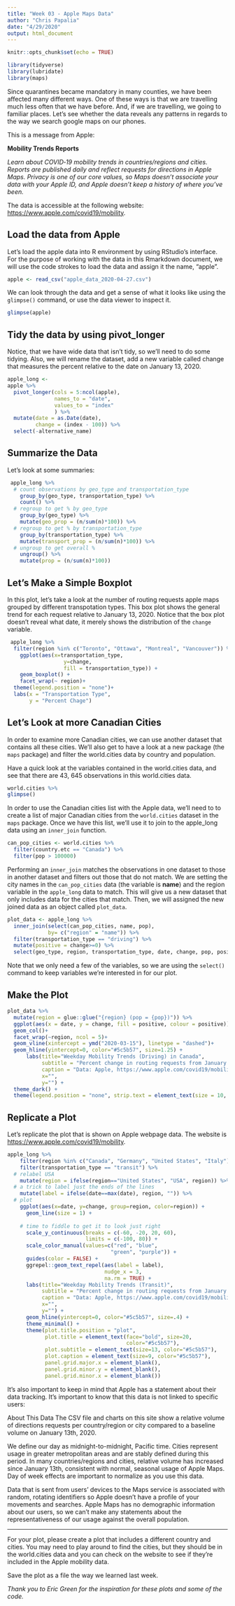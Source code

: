 ```yaml
---
title: "Week 03 - Apple Maps Data"
author: "Chris Papalia"
date: "4/29/2020"
output: html_document
---
```


```r
knitr::opts_chunk$set(echo = TRUE)
```

```r
library(tidyverse)
library(lubridate)
library(maps)
```

Since quarantines became mandatory in many counties, we have been affected many different ways. One of these ways is that we are travelling much less often that we have before. And, if we are travelling, we going to familiar places. Let's see whether the data reveals any patterns in regards to the way we search google maps on our phones. 

This is a message from Apple: 

**Mobility Trends Reports**

*Learn about COVID‑19 mobility trends in countries/regions and cities. Reports are published daily and reflect requests for directions in Apple Maps. Privacy is one of our core values, so Maps doesn’t associate your data with your Apple ID, and Apple doesn’t keep a history of where you’ve been.*

The data is accessible at the following website: [https://www.apple.com/covid19/mobility](https://www.apple.com/covid19/mobility).


## Load the data from Apple

Let's load the apple data into R environment by using RStudio's interface. For the purpose of working with the data in this Rmarkdown document, we will use the code strokes to load the data and assign it the name, "apple". 

```r
apple <- read_csv("apple_data_2020-04-27.csv")
```

We can look through the data and get a sense of what it looks like using the `glimpse()` command, or use the data viewer to inspect it. 

```r
glimpse(apple)
```


## Tidy the data by using pivot_longer

Notice, that we have wide data that isn't tidy, so we'll need to do some tidying. Also, we will rename the dataset, add a new variable called change that measures the percent relative to the date on January 13, 2020.   

```r
apple_long <- 
apple %>% 
  pivot_longer(cols = 5:ncol(apple), 
               names_to = "date", 
               values_to = "index"
               ) %>% 
  mutate(date = as.Date(date),
         change = (index - 100)) %>% 
  select(-alternative_name)
```

## Summarize the Data

Let's look at some summaries:

```r
 apple_long %>%
  # count observations by geo_type and transportation_type
    group_by(geo_type, transportation_type) %>%
    count() %>%
  # regroup to get % by geo_type
    group_by(geo_type) %>%
    mutate(geo_prop = (n/sum(n)*100)) %>%
  # regroup to get % by transportation_type
    group_by(transportation_type) %>%
    mutate(transport_prop = (n/sum(n)*100)) %>%
  # ungroup to get overall %
    ungroup() %>%
    mutate(prop = (n/sum(n)*100))
```

## Let's Make a Simple Boxplot

In this plot, let's take a look at the number of routing requests apple maps grouped by different transpotation types. This box plot shows the general trend for each request relative to January 13, 2020. Notice that the box plot doesn't reveal what date, it merely shows the distribution of the `change` variable.

```r
 apple_long %>%
  filter(region %in% c("Toronto", "Ottawa", "Montreal", "Vancouver")) %>% 
    ggplot(aes(x=transportation_type,
                  y=change, 
                  fill = transportation_type)) + 
    geom_boxplot() +
    facet_wrap(~ region)+
  theme(legend.position = "none")+
  labs(x = "Transportation Type", 
       y = "Percent Chage")
```

## Let's Look at more Canadian Cities

In order to examine more Canadian cities, we can use another dataset that contains all these cities. We'll also get to have a look at a new package (the `maps` package) and filter the world.cities data by country and population. 

Have a quick look at the variables contained in the world.cities data, and see that there are 43, 645 observations in this world.cities data. 
```r
world.cities %>% 
glimpse()
```

In order to use the Canadian cities list with the Apple data, we'll need to to create a list of major Canadian cities from the `world.cities` dataset in the `maps` package. Once we have this list, we'll use it to join to the apple_long data using an `inner_join` function. 

```r
can_pop_cities <- world.cities %>% 
  filter(country.etc == "Canada") %>% 
  filter(pop > 100000)
```


Performing an `inner_join` matches the observations in one dataset to those in another dataset and filters out those that do not match. We are setting the city names in the `can_pop_cities` data (the variable is **name**) and the region variable in the `apple_long` data to match. This will give us a new dataset that only includes data for the cities that match. Then, we will assigned the new joined data as an object called `plot_data`.  

```r
plot_data <- apple_long %>% 
  inner_join(select(can_pop_cities, name, pop), 
             by= c("region" = "name")) %>% 
  filter(transportation_type == "driving") %>% 
  mutate(positive = change>=0) %>% 
  select(geo_type, region, transportation_type, date, change, pop, positive)
```


Note that we only need a few of the variables, so we are using the `select()` command to keep variables we're interested in for our plot. 

## Make the Plot

```r
plot_data %>%
  mutate(region = glue::glue("{region} (pop = {pop})")) %>% 
  ggplot(aes(x = date, y = change, fill = positive, colour = positive))+
  geom_col()+
  facet_wrap(~region, ncol = 5)+
  geom_vline(xintercept = ymd("2020-03-15"), linetype = "dashed")+
  geom_hline(yintercept=0, color="#5c5b57", size=1.25) +
      labs(title="Weekday Mobility Trends (Driving) in Canada",
           subtitle = "Percent change in routing requests from January 13, 2020.",
           caption = "Data: Apple, https://www.apple.com/covid19/mobility",
           x="",
           y="") +
  theme_dark() +
  theme(legend.position = "none", strip.text = element_text(size = 10, face = "bold"))
```


## Replicate a Plot

Let's replicate the plot that is shown on Apple webpage data. The website is [https://www.apple.com/covid19/mobility](https://www.apple.com/covid19/mobility). 


```r
apple_long %>%
    filter(region %in% c("Canada", "Germany", "United States", "Italy")) %>% 
    filter(transportation_type == "transit") %>% 
  # relabel USA
    mutate(region = ifelse(region=="United States", "USA", region)) %>%
  # a trick to label just the ends of the lines
    mutate(label = ifelse(date==max(date), region, "")) %>%
  # plot
    ggplot(aes(x=date, y=change, group=region, color=region)) +
      geom_line(size = 1) +
    
    # time to fiddle to get it to look just right
      scale_y_continuous(breaks = c(-60, -20, 20, 60),
                         limits = c(-100, 80)) +
      scale_color_manual(values=c("red", "blue",
                                 "green", "purple")) +
      guides(color = FALSE) +
      ggrepel::geom_text_repel(aes(label = label),
                               nudge_x = 3,
                               na.rm = TRUE) +
      labs(title="Weekday Mobility Trends (Transit)",
           subtitle = "Percent change in routing requests from January 13, 2020.",
           caption = "Data: Apple, https://www.apple.com/covid19/mobility",
           x="",
           y="") +
      geom_hline(yintercept=0, color="#5c5b57", size=.4) +
      theme_minimal() +
      theme(plot.title.position = "plot",
            plot.title = element_text(face="bold", size=20, 
                                      color="#5c5b57"),
            plot.subtitle = element_text(size=13, color="#5c5b57"),
            plot.caption = element_text(size=9, color="#5c5b57"),
            panel.grid.major.x = element_blank(), 
            panel.grid.minor.y = element_blank(),
            panel.grid.minor.x = element_blank())
```


It's also important to keep in mind that Apple has a statement about their data tracking. It's important to know that this data is not linked to specific users: 

About This Data
The CSV file and charts on this site show a relative volume of directions requests per country/region or city compared to a baseline volume on January 13th, 2020.

We define our day as midnight-to-midnight, Pacific time. Cities represent usage in greater metropolitan areas and are stably defined during this period. In many countries/regions and cities, relative volume has increased since January 13th, consistent with normal, seasonal usage of Apple Maps. Day of week effects are important to normalize as you use this data.

Data that is sent from users’ devices to the Maps service is associated with random, rotating identifiers so Apple doesn’t have a profile of your movements and searches. Apple Maps has no demographic information about our users, so we can’t make any statements about the representativeness of our usage against the overall population.

***

For your plot, please create a plot that includes a different country and cities. You may need to play around to find the cities, but they should be in the world.cities data and you can check on the website to see if they're included in the Apple mobility data. 

Save the plot as a file the way we learned last week. 

*Thank you to Eric Green for the inspiration for these plots and some of the code.*